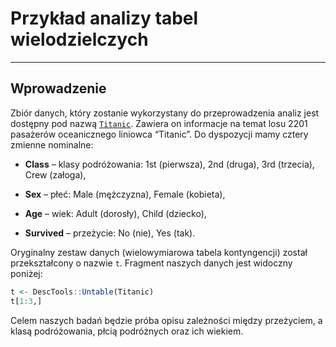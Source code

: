 #  Przykład analizy tabel wielodzielczych {#part_8}

---

## Wprowadzenie {#part_81}

Zbiór danych, który zostanie wykorzystany do przeprowadzenia analiz jest dostępny
pod nazwą [`Titanic`](https://rdrr.io/r/datasets/Titanic.html). Zawiera on informacje na temat losu 2201 pasażerów
oceanicznego liniowca "Titanic". Do dyspozycji mamy cztery zmienne nominalne:

* **Class** -- klasy podróżowania: 1st (pierwsza), 2nd (druga), 3rd (trzecia), Crew
(załoga),

* **Sex** -- płeć: Male (mężczyzna), Female (kobieta),

* **Age** -- wiek: Adult (dorosły), Child (dziecko),

* **Survived** -- przeżycie: No (nie), Yes (tak).

Oryginalny zestaw danych (wielowymiarowa tabela kontyngencji) został przekształcony  o nazwie `t`. Fragment naszych
danych jest widoczny poniżej:
```r
t <- DescTools::Untable(Titanic)
t[1:3,]
```
Celem naszych badań będzie próba opisu zależności między przeżyciem, a klasą
podróżowania, płcią podróżnych oraz ich wiekiem.


